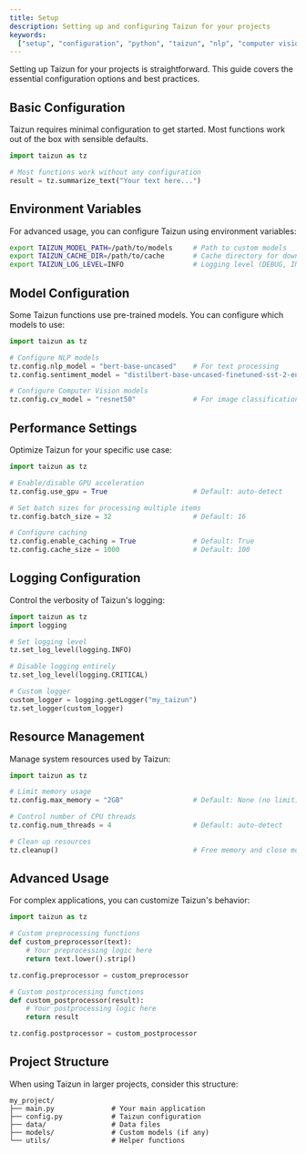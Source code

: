 ```yaml
---
title: Setup
description: Setting up and configuring Taizun for your projects
keywords:
  ["setup", "configuration", "python", "taizun", "nlp", "computer vision"]
---
```


Setting up Taizun for your projects is straightforward. This guide covers the essential configuration options and best practices.

## Basic Configuration

Taizun requires minimal configuration to get started. Most functions work out of the box with sensible defaults.

```python
import taizun as tz

# Most functions work without any configuration
result = tz.summarize_text("Your text here...")
```

## Environment Variables

For advanced usage, you can configure Taizun using environment variables:

```bash
export TAIZUN_MODEL_PATH=/path/to/models     # Path to custom models
export TAIZUN_CACHE_DIR=/path/to/cache       # Cache directory for downloaded models
export TAIZUN_LOG_LEVEL=INFO                 # Logging level (DEBUG, INFO, WARNING, ERROR)
```

## Model Configuration

Some Taizun functions use pre-trained models. You can configure which models to use:

```python
import taizun as tz

# Configure NLP models
tz.config.nlp_model = "bert-base-uncased"    # For text processing
tz.config.sentiment_model = "distilbert-base-uncased-finetuned-sst-2-english"

# Configure Computer Vision models
tz.config.cv_model = "resnet50"              # For image classification
```

## Performance Settings

Optimize Taizun for your specific use case:

```python
import taizun as tz

# Enable/disable GPU acceleration
tz.config.use_gpu = True                     # Default: auto-detect

# Set batch sizes for processing multiple items
tz.config.batch_size = 32                    # Default: 16

# Configure caching
tz.config.enable_caching = True              # Default: True
tz.config.cache_size = 1000                  # Default: 100
```

## Logging Configuration

Control the verbosity of Taizun's logging:

```python
import taizun as tz
import logging

# Set logging level
tz.set_log_level(logging.INFO)

# Disable logging entirely
tz.set_log_level(logging.CRITICAL)

# Custom logger
custom_logger = logging.getLogger("my_taizun")
tz.set_logger(custom_logger)
```

## Resource Management

Manage system resources used by Taizun:

```python
import taizun as tz

# Limit memory usage
tz.config.max_memory = "2GB"                 # Default: None (no limit)

# Control number of CPU threads
tz.config.num_threads = 4                    # Default: auto-detect

# Clean up resources
tz.cleanup()                                 # Free memory and close models
```

## Advanced Usage

For complex applications, you can customize Taizun's behavior:

```python
import taizun as tz

# Custom preprocessing functions
def custom_preprocessor(text):
    # Your preprocessing logic here
    return text.lower().strip()

tz.config.preprocessor = custom_preprocessor

# Custom postprocessing functions
def custom_postprocessor(result):
    # Your postprocessing logic here
    return result

tz.config.postprocessor = custom_postprocessor
```

## Project Structure

When using Taizun in larger projects, consider this structure:

```
my_project/
├── main.py              # Your main application
├── config.py            # Taizun configuration
├── data/                # Data files
├── models/              # Custom models (if any)
└── utils/               # Helper functions
```

<CardGrid>
  <Card
    title="NLP Functions"
    href="/docs/nlp"
    icon="alignJustify"
    variant="small"
    description="Explore NLP capabilities"
  />
  <Card
    title="Computer Vision"
    href="/docs/computer-vision"
    icon="alignJustify"
    variant="small"
    description="Explore Computer Vision functions"
  />
</CardGrid>